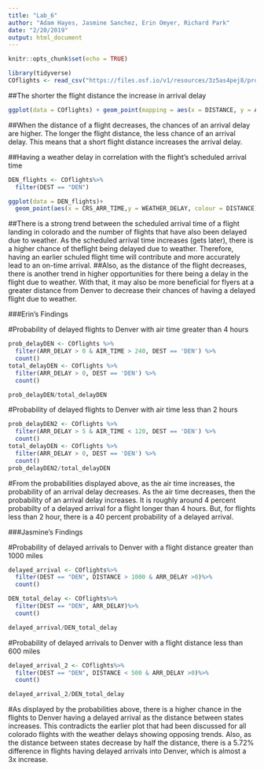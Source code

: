 ---
title: "Lab_6"
author: "Adam Hayes, Jasmine Sanchez, Erin Omyer, Richard Park"
date: "2/20/2019"
output: html_document
---

```{r setup, include=FALSE}
knitr::opts_chunk$set(echo = TRUE)
```

```{r}
library(tidyverse)
COflights <- read_csv("https://files.osf.io/v1/resources/3z5as4pej8/providers/osfstorage/5a8ca28f57103100104584db")


```

##The shorter the flight distance the increase in arrival delay
```{r}

ggplot(data = COflights) + geom_point(mapping = aes(x = DISTANCE, y = ARR_DELAY), color = 'blue', position = 'dodge', na.rm = TRUE) + coord_flip()

```
##When the distance of a flight decreases, the chances of an arrival delay are higher. The longer the flight distance, the less chance of an arrival delay. This means that a short flight distance increases the arrival delay.

##Having a weather delay in correlation with the flight's scheduled arrival time
```{r}
DEN_flights <- COflights%>%
  filter(DEST == "DEN")

ggplot(data = DEN_flights)+
  geom_point(aes(x = CRS_ARR_TIME,y = WEATHER_DELAY, colour = DISTANCE), position = "jitter",na.rm =TRUE)
```
##There is a strong trend between the scheduled arrival time of a flight landing in colorado and the number of flights that have also been delayed due to weather. As the scheduled arrival time increases (gets later), there is a higher chance of theflight being delayed due to weather. Therefore, having an earlier schuled flight time will contribute and more accurately lead to an on-time arrival.
##Also, as the distance of the flight decreases, there is another trend in higher opportunities for there being a delay in the flight due to weather. With that, it may also be more beneficial for flyers at a greater distance from Denver to decrease their chances of having a delayed flight due to weather. 

###Erin's Findings

#Probability of delayed flights to Denver with air time greater than 4 hours
```{r}
prob_delayDEN <- COflights %>%
  filter(ARR_DELAY > 0 & AIR_TIME > 240, DEST == 'DEN') %>%
  count()
total_delayDEN <- COflights %>%
  filter(ARR_DELAY > 0, DEST == 'DEN') %>%
  count()

prob_delayDEN/total_delayDEN
```
#Probability of delayed flights to Denver with air time less than 2 hours
```{r}
prob_delayDEN2 <- COflights %>%
  filter(ARR_DELAY > 5 & AIR_TIME < 120, DEST == 'DEN') %>%
  count()
total_delayDEN <- COflights %>%
  filter(ARR_DELAY > 0, DEST == 'DEN') %>%
  count()
prob_delayDEN2/total_delayDEN
```
#From the probabilities displayed above, as the air time increases, the probability of an arrival delay decreases. As the air time decreases, then the probability of an arrival delay increases. It is roughly around 4 percent probabilty of a delayed arrival for a flight longer than 4 hours. But, for flights less than 2 hour, there is a 40 percent probability of a delayed arrival. 


###Jasmine's Findings

#Probability of delayed arrivals to Denver with a flight distance greater than 1000 miles
```{r}
delayed_arrival <- COflights%>%
  filter(DEST == "DEN", DISTANCE > 1000 & ARR_DELAY >0)%>%
  count()

DEN_total_delay <- COflights%>%
  filter(DEST == "DEN", ARR_DELAY)%>%
  count()

delayed_arrival/DEN_total_delay
```

#Probability of delayed arrivals to Denver with a flight distance less than 600 miles
```{r}
delayed_arrival_2 <- COflights%>%
  filter(DEST == "DEN", DISTANCE < 500 & ARR_DELAY >0)%>%
  count()

delayed_arrival_2/DEN_total_delay
```
#As displayed by the probabilities above, there is a higher chance in the flights to Denver having a delayed arrival as the distance between states increases. This contradicts the earlier plot that had been discussed for all colorado flights with the weather delays showing opposing trends. Also, as the distance between states decrease by half the distance, there is a 5.72% difference in flights having delayed arrivals into Denver, which is almost a 3x increase. 

